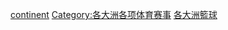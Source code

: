{{container}}

[[Category:籃球競賽|continent]]
[[Category:各大洲各项体育赛事|Category:各大洲各项体育赛事]]
[[Category:各大洲籃球|]]